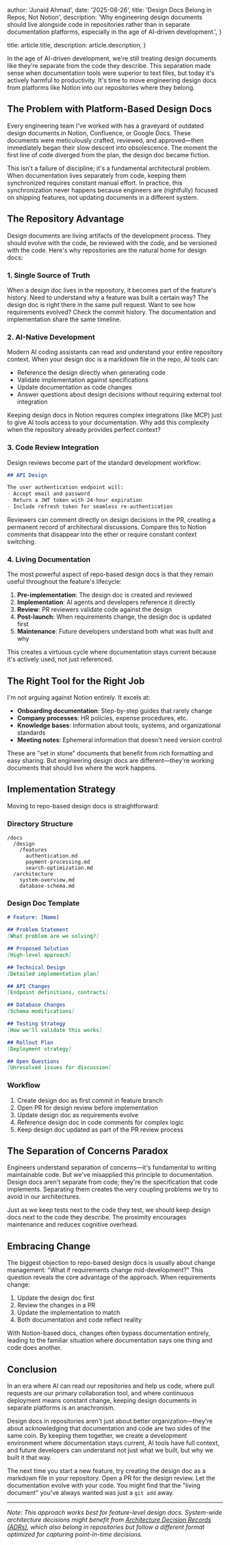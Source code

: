
  author: 'Junaid Ahmad',
  date: '2025-08-26',
  title: 'Design Docs Belong in Repos, Not Notion',
  description:
    'Why engineering design documents should live alongside code in repositories rather than in separate documentation platforms, especially in the age of AI-driven development.',
}

  title: article.title,
  description: article.description,
}


In the age of AI-driven development, we're still treating design documents like they're separate from the code they describe. This separation made sense when documentation tools were superior to text files, but today it's actively harmful to productivity. It's time to move engineering design docs from platforms like Notion into our repositories where they belong.

## The Problem with Platform-Based Design Docs

Every engineering team I've worked with has a graveyard of outdated design documents in Notion, Confluence, or Google Docs. These documents were meticulously crafted, reviewed, and approved—then immediately began their slow descent into obsolescence. The moment the first line of code diverged from the plan, the design doc became fiction.

This isn't a failure of discipline; it's a fundamental architectural problem. When documentation lives separately from code, keeping them synchronized requires constant manual effort. In practice, this synchronization never happens because engineers are (rightfully) focused on shipping features, not updating documents in a different system.

## The Repository Advantage

Design documents are living artifacts of the development process. They should evolve with the code, be reviewed with the code, and be versioned with the code. Here's why repositories are the natural home for design docs:

### 1. Single Source of Truth

When a design doc lives in the repository, it becomes part of the feature's history. Need to understand why a feature was built a certain way? The design doc is right there in the same pull request. Want to see how requirements evolved? Check the commit history. The documentation and implementation share the same timeline.

### 2. AI-Native Development

Modern AI coding assistants can read and understand your entire repository context. When your design doc is a markdown file in the repo, AI tools can:

- Reference the design directly when generating code
- Validate implementation against specifications
- Update documentation as code changes
- Answer questions about design decisions without requiring external tool integration

Keeping design docs in Notion requires complex integrations (like MCP) just to give AI tools access to your documentation. Why add this complexity when the repository already provides perfect context?

### 3. Code Review Integration

Design reviews become part of the standard development workflow:

```markdown
## API Design

The user authentication endpoint will:
- Accept email and password
- Return a JWT token with 24-hour expiration
- Include refresh token for seamless re-authentication

```

Reviewers can comment directly on design decisions in the PR, creating a permanent record of architectural discussions. Compare this to Notion comments that disappear into the ether or require constant context switching.

### 4. Living Documentation

The most powerful aspect of repo-based design docs is that they remain useful throughout the feature's lifecycle:

1. **Pre-implementation**: The design doc is created and reviewed
2. **Implementation**: AI agents and developers reference it directly
3. **Review**: PR reviewers validate code against the design
4. **Post-launch**: When requirements change, the design doc is updated first
5. **Maintenance**: Future developers understand both what was built and why

This creates a virtuous cycle where documentation stays current because it's actively used, not just referenced.

## The Right Tool for the Right Job

I'm not arguing against Notion entirely. It excels at:

- **Onboarding documentation**: Step-by-step guides that rarely change
- **Company processes**: HR policies, expense procedures, etc.
- **Knowledge bases**: Information about tools, systems, and organizational standards
- **Meeting notes**: Ephemeral information that doesn't need version control

These are "set in stone" documents that benefit from rich formatting and easy sharing. But engineering design docs are different—they're working documents that should live where the work happens.

## Implementation Strategy

Moving to repo-based design docs is straightforward:

### Directory Structure
```
/docs
  /design
    /features
      authentication.md
      payment-processing.md
      search-optimization.md
  /architecture
    system-overview.md
    database-schema.md
```

### Design Doc Template
```markdown
# Feature: [Name]

## Problem Statement
[What problem are we solving?]

## Proposed Solution
[High-level approach]

## Technical Design
[Detailed implementation plan]

## API Changes
[Endpoint definitions, contracts]

## Database Changes
[Schema modifications]

## Testing Strategy
[How we'll validate this works]

## Rollout Plan
[Deployment strategy]

## Open Questions
[Unresolved issues for discussion]
```

### Workflow
1. Create design doc as first commit in feature branch
2. Open PR for design review before implementation
3. Update design doc as requirements evolve
4. Reference design doc in code comments for complex logic
5. Keep design doc updated as part of the PR review process

## The Separation of Concerns Paradox

Engineers understand separation of concerns—it's fundamental to writing maintainable code. But we've misapplied this principle to documentation. Design docs aren't separate from code; they're the specification that code implements. Separating them creates the very coupling problems we try to avoid in our architectures.

Just as we keep tests next to the code they test, we should keep design docs next to the code they describe. The proximity encourages maintenance and reduces cognitive overhead.

## Embracing Change

The biggest objection to repo-based design docs is usually about change management: "What if requirements change mid-development?" This question reveals the core advantage of the approach. When requirements change:

1. Update the design doc first
2. Review the changes in a PR
3. Update the implementation to match
4. Both documentation and code reflect reality

With Notion-based docs, changes often bypass documentation entirely, leading to the familiar situation where documentation says one thing and code does another.

## Conclusion

In an era where AI can read our repositories and help us code, where pull requests are our primary collaboration tool, and where continuous deployment means constant change, keeping design documents in separate platforms is an anachronism.

Design docs in repositories aren't just about better organization—they're about acknowledging that documentation and code are two sides of the same coin. By keeping them together, we create a development environment where documentation stays current, AI tools have full context, and future developers can understand not just what we built, but why we built it that way.

The next time you start a new feature, try creating the design doc as a markdown file in your repository. Open a PR for the design review. Let the documentation evolve with your code. You might find that the "living document" you've always wanted was just a `git add` away.

---

*Note: This approach works best for feature-level design docs. System-wide architecture decisions might benefit from [Architecture Decision Records (ADRs)](https://adr.github.io/), which also belong in repositories but follow a different format optimized for capturing point-in-time decisions.*